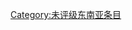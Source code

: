 {{catmore1|[[Wikipedia:新加坡专题|Wikipedia:新加坡专题]]}}
{{cat class | topic=新加坡 | class=未评 }}
{{CategoryTOC}}

[[Category:未评级东南亚条目|Category:未评级东南亚条目]]